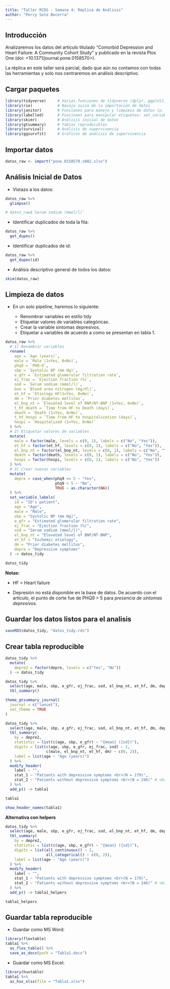 ```yaml
---
title: "Taller RCDS - Semana 4: Réplica de Análisis"
author: "Percy Soto Becerra"
---
```


## Introducción

Analizaremos los datos del artículo titulado "Comorbid Depression and Heart Failure: A
Community Cohort Study" y publicado en la revista Plos One (doi: <10.1371/journal.pone.0158570>). 

La réplica en este taller será parcial, dado que aún no contamos con todas las herramientas y solo nos centraremos en análisis descriptivo.

## Cargar paquetes

```r
library(tidyverse)     # Varias funciones de tidyverse (dplyr, ggplot2, etc.)
library(rio)           # Navaja suiza de la importación de datos
library(janitor)       # Funciones para manejo y limpieza de datos (p. ej, get_dupes)
library(labelled)      # Funciones para manipular etiquetas: set_variable_labels()
library(skimr)         # Análisis inicial de datos
library(gtsummary)     # Tablas reproducibles
library(survival)      # Análisis de supervivencia
library(ggsurvfit)     # Gráficos de análisis de supervivencia
```

## Importar datos

```r
datos_raw <- import("pone.0158570.s002.xlsx")
```

## Análisis Inicial de Datos

- Vistazo a los datos:

```r
datos_raw %>% 
  glimpse()
```

```r
# datos_raw$`Serum sodium (mmol/l)`
```

- Identificar duplicados de toda la fila:

```r
datos_raw %>% 
  get_dupes()
```

- Identificar duplicados de id:

```r
datos_raw %>% 
  get_dupes(id)
```

- Análisis descriptivo general de todos los datos:

```r
skim(datos_raw)
```

## Limpieza de datos

- En un solo pipeline, haremos lo siguiente:

    + Renombrar variables en estilo tidy
    + Etiquetar valores de variables categóricas.
    + Crear la variable sintomas depresivos.
    + Etiquetar a variables de acuerdo a como se presentan en tabla 1.

```r
datos_raw %>% 
  # 1) Renombrar variables
  rename(
    age = `Age (years)`, 
    male = `Male (1=Yes, 0=No)`, 
    phq9 = `PHQ-9`, 
    sbp = `Systolic BP (mm Hg)`, 
    e_gfr = `Estimated glomerular filtration rate`, 
    ej_frac = `Ejection fraction (%)`, 
    sod = `Serum sodium (mmol/l)`, 
    bun = `Blood urea nitrogen (mg/dl)`, 
    et_hf = `Etiology HF(1=Yes, 0=No)`, 
    dm = `Prior diabetes mellitus`, 
    el_bnp_nt = `Elevated level of BNP/NT-BNP (1=Yes, 0=No)`, 
    t_hf_death = `Time from HF to Death (days)`, 
    death = `Death (1=Yes, 0=No)`, 
    t_hf_hospi = `Time from HF to hospitalization (days)`, 
    hospi = `Hospitalized (1=Yes, 0=No)`
  ) %>% 
  # 2) Etiquetar valores de variables
  mutate(
    male = factor(male, levels = c(0, 1), labels = c("No", "Yes")), 
    et_hf = factor(et_hf, levels = c(0, 1), labels = c("No", "Yes")), 
    el_bnp_nt = factor(el_bnp_nt, levels = c(0, 1), labels = c("No", "Yes")), 
    death = factor(death, levels = c(0, 1), labels = c("No", "Yes")), 
    hospi = factor(hospi, levels = c(0, 1), labels = c("No", "Yes"))
  ) %>% 
  # 3) Crear nuevas variables
  mutate(
    depre = case_when(phq9 >= 5 ~ "Yes", 
                      phq9 < 5 ~ "No", 
                      TRUE ~ as.character(NA))
  ) %>% 
  set_variable_labels(
    id = "ID's patient", 
    age = "Age", 
    male = "Male", 
    sbp = "Systolic BP (mm Hg)", 
    e_gfr = "Estimated glomerular filtration rate", 
    ej_frac = "Ejection fraction (%)", 
    sod = "Serum sodium (mmol/l)", 
    el_bnp_nt = "Elevated level of BNP/NT-BNP", 
    et_hf = "Ischemic etiology", 
    dm = "Prior diabetes mellitus", 
    depre = "Depressive symptoms"
  ) -> datos_tidy

datos_tidy
```

**Notas:** 

- HF = Heart failure

- Depresión no está disponible en la base de datos. De acuerdo con el artículo, el punto de corte fue de PHQ9 > 5 para *presencia de síntomas depresivos*.

## Guardar los datos listos para el analisis

```r
saveRDS(datos_tidy, "datos_tidy.rds")
```

## Crear tabla reproducible

```r
datos_tidy %>% 
  mutate(
    depre2 = factor(depre, levels = c("Yes", "No"))
  ) -> datos_tidy
```

```r
datos_tidy %>% 
  select(age, male, sbp, e_gfr, ej_frac, sod, el_bnp_nt, et_hf, dm, depre2) %>% 
  tbl_summary()
```

```r
theme_gtsummary_journal(
  journal = c("lancet"),
  set_theme = TRUE
)
```

```r
datos_tidy %>% 
  select(age, male, sbp, e_gfr, ej_frac, sod, el_bnp_nt, et_hf, dm, depre2) %>% 
  tbl_summary(
    by = depre2, 
    statistic = list(c(age, sbp, e_gfr) ~ "{mean} ({sd})"), 
    digits = list(c(age, sbp, e_gfr, ej_frac, sod) ~ 2, 
                  c(male, el_bnp_nt, et_hf, dm) ~ c(0, 2)), 
    label = list(age ~ "Age (years)")
  ) %>% 
  modify_header(
    label ~ "", 
    stat_1 ~ "Patients with depressive symptoms <br>(N = 179)", 
    stat_2 ~ "Patients without depressive symptoms <br>(N = 246)" # <br> salto de linea
  ) %>% 
  add_p() -> tabla1

tabla1
```


```r
show_header_names(tabla1)
```


**Alternativa con helpers**


```r
datos_tidy %>% 
  select(age, male, sbp, e_gfr, ej_frac, sod, el_bnp_nt, et_hf, dm, depre2) %>% 
  tbl_summary(
    by = depre2, 
    statistic = list(c(age, sbp, e_gfr) ~ "{mean} ({sd})"), 
    digits = list(all_continuous() ~ 2, 
                  all_categorical() ~ c(0, 2)), 
    label = list(age ~ "Age (years)")
  ) %>% 
  modify_header(
    label ~ "", 
    stat_1 ~ "Patients with depressive symptoms <br>(N = 179)", 
    stat_2 ~ "Patients without depressive symptoms <br>(N = 246)" # <br> salto de linea
  ) %>% 
  add_p() -> tabla1_helpers

tabla1_helpers
```


## Guardar tabla reproducible

- Guardar como MS Word:

```r
library(flextable)
tabla1 %>% 
  as_flex_table() %>% 
  save_as_docx(path = "Tabla1.docx")
```

- Guardar como MS Excel:

```r
library(huxtable)
tabla1 %>% 
  as_hux_xlsx(file = "Tabla1.xlsx")
```

